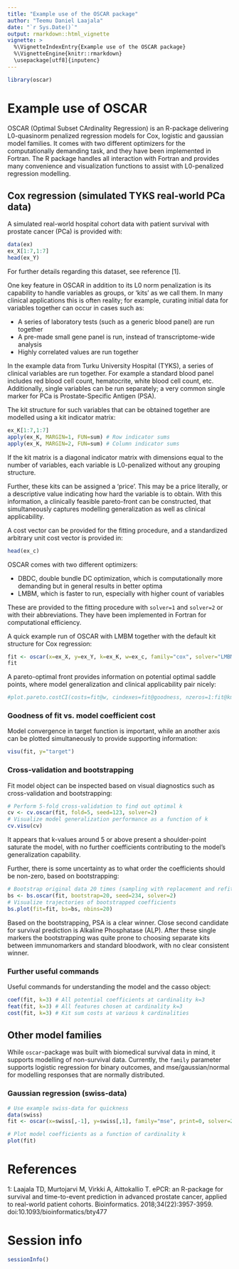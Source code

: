 ```yaml
---
title: "Example use of the OSCAR package"
author: "Teemu Daniel Laajala"
date: "`r Sys.Date()`"
output: rmarkdown::html_vignette
vignette: >
  %\VignetteIndexEntry{Example use of the OSCAR package}
  %\VignetteEngine{knitr::rmarkdown}
  \usepackage[utf8]{inputenc}
---
```


```r
library(oscar)
```


# Example use of OSCAR

OSCAR (Optimal Subset CArdinality Regression) is an R-package delivering L0-quasinorm penalized regression models for Cox, logistic and gaussian model families. 
It comes with two different optimizers for the computationally demanding task, and they have been implemented in Fortran.
The R package handles all interaction with Fortran and provides many convenience and visualization functions to assist with L0-penalized regression modelling.

## Cox regression (simulated TYKS real-world PCa data)

A simulated real-world hospital cohort data with patient survival with prostate cancer (PCa) is provided with:
```r
data(ex)
ex_X[1:7,1:7]
head(ex_Y)
```

For further details regarding this dataset, see reference [1].

One key feature in OSCAR in addition to its L0 norm penalization is its capability to handle variables as groups, or 'kits' as we call them. 
In many clinical applications this is often reality; for example, curating initial data for variables together can occur in cases such as:

* A series of laboratory tests (such as a generic blood panel) are run together
* A pre-made small gene panel is run, instead of transcriptome-wide analysis
* Highly correlated values are run together

In the example data from Turku University Hospital (TYKS), a series of clinical variables are run together. 
For example a standard blood panel includes red blood cell count, hematocrite, white blood cell count, etc. 
Additionally, single variables can be run separately; a very common single marker for PCa is Prostate-Specific Antigen (PSA).

The kit structure for such variables that can be obtained together are modelled using a kit indicator matrix:
```r
ex_K[1:7,1:7]
apply(ex_K, MARGIN=1, FUN=sum) # Row indicator sums
apply(ex_K, MARGIN=2, FUN=sum) # Column indicator sums
```

If the kit matrix is a diagonal indicator matrix with dimensions equal to the number of variables, each variable is L0-penalized without any grouping structure.

Further, these kits can be assigned a 'price'. This may be a price literally, or a descriptive value indicating how hard the variable is to obtain. 
With this information, a clinically feasible pareto-front can be constructed, that simultaneously captures modelling generalization as well as clinical applicability.

A cost vector can be provided for the fitting procedure, and a standardized arbitrary unit cost vector is provided in:

```r
head(ex_c)
```

OSCAR comes with two different optimizers: 

* DBDC, double bundle DC optimization, which is computationally more demanding but in general results in better optima
* LMBM, which is faster to run, especially with higher count of variables

These are provided to the fitting procedure with ```solver=1``` and ```solver=2``` or with their abbreviations. They have been implemented in Fortran for computational efficiency.

A quick example run of OSCAR with LMBM together with the default kit structure for Cox regression:

```r
fit <- oscar(x=ex_X, y=ex_Y, k=ex_K, w=ex_c, family="cox", solver="LMBM")
fit
```

A pareto-optimal front provides information on potential optimal saddle points, where model generalization and clinical applicability pair nicely:

```r
#plot.pareto.costCI(costs=fit@w, cindexes=fit@goodness, nzeros=1:fit@kmax)
```

### Goodness of fit vs. model coefficient cost

Model convergence in target function is important, while an another axis can be plotted simultaneously to provide supporting information:

```r

visu(fit, y="target")

```

### Cross-validation and bootstrapping

Fit model object can be inspected based on visual diagnostics such as cross-validation and bootstrapping:

```r
# Perform 5-fold cross-validation to find out optimal k
cv <- cv.oscar(fit, fold=5, seed=123, solver=2)
# Visualize model generalization performance as a function of k
cv.visu(cv)

```

It appears that k-values around 5 or above present a shoulder-point saturate the model, with no further coefficients contributing to the model's generalization capability. 

Further, there is some uncertainty as to what order the coefficients should be non-zero, based on bootstrapping:

```r
# Bootstrap original data 20 times (sampling with replacement and refitting)
bs <- bs.oscar(fit, bootstrap=20, seed=234, solver=2)
# Visualize trajectories of bootstrapped coefficients
bs.plot(fit=fit, bs=bs, nbins=20)

```

Based on the bootstrapping, PSA is a clear winner. Close second candidate for survival prediction is Alkaline Phosphatase (ALP). 
After these single markers the bootstrapping was quite prone to choosing separate kits between immunomarkers and standard bloodwork, with no clear consistent winner.

### Further useful commands

Useful commands for understanding the model and the casso object:

```r

coef(fit, k=3) # All potential coefficients at cardinality k=3
feat(fit, k=3) # All features chosen at cardinality k=3
cost(fit, k=3) # Kit sum costs at various k cardinalities

```

## Other model families

While ```oscar```-package was built with biomedical survival data in mind, it supports modelling of non-survival data. Currently, the ```family``` parameter supports logistic regression for binary outcomes, and mse/gaussian/normal for modelling responses that are normally distributed.

### Gaussian regression (swiss-data)

```r

# Use example swiss-data for quickness
data(swiss)
fit <- oscar(x=swiss[,-1], y=swiss[,1], family="mse", print=0, solver=2)

# Plot model coefficients as a function of cardinality k
plot(fit) 
```


# References

1: Laajala TD, Murtojarvi M, Virkki A, Aittokallio T. ePCR: an R-package for survival and time-to-event prediction in advanced prostate cancer, applied to real-world patient cohorts. Bioinformatics. 2018;34(22):3957-3959. doi:10.1093/bioinformatics/bty477

# Session info
```r
sessionInfo()
```